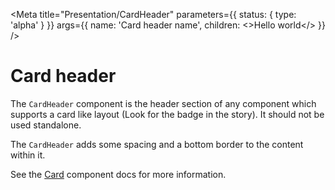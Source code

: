 <Meta
  title="Presentation/CardHeader"
  parameters={{ status: { type: 'alpha' } }}
  args={{
    name: 'Card header name',
    children: <>Hello world</>
  }}
/>


# Card header

The `CardHeader` component is the header section of any component which supports a card like layout (Look for the <WorksWith component="cards" /> badge in the story). It should not be used standalone.

The `CardHeader` adds some spacing and a bottom border to the content within it.

See the [Card](?path=/docs/atom-card--default-story) component docs for more information.

